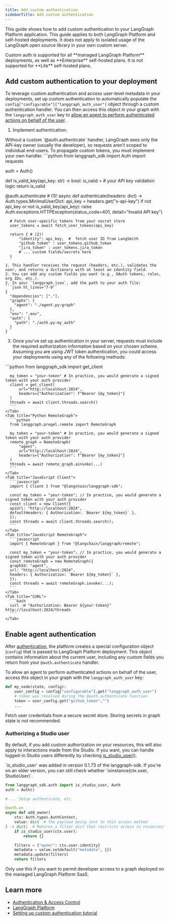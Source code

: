 ```yaml
---
title: Add custom authentication
sidebarTitle: Add custom authentication
---
```

This guide shows how to add custom authentication to your LangGraph Platform application. This guide applies to both LangGraph Platform and self-hosted deployments. It does not apply to isolated usage of the LangGraph open source library in your own custom server.

<Note>
  Custom auth is supported for all **managed LangGraph Platform** deployments, as well as **Enterprise** self-hosted plans. It is not supported for **Lite** self-hosted plans.
</Note>

## Add custom authentication to your deployment

To leverage custom authentication and access user-level metadata in your deployments, set up custom authentication to automatically populate the `config["configurable"]["langgraph_auth_user"]` object through a custom authentication handler. You can then access this object in your graph with the `langgraph_auth_user` key to [allow an agent to perform authenticated actions on behalf of the user](#enable-agent-authentication).

1. Implement authentication:
  <Note>
    Without a custom `@auth.authenticate` handler, LangGraph sees only the API-key owner (usually the developer), so requests aren’t scoped to individual end-users. To propagate custom tokens, you must implement your own handler.
  </Note>
  ```python
  from langgraph_sdk import Auth
  import requests
  
  auth = Auth()
  
  def is_valid_key(api_key: str) -> bool:
      is_valid = # your API key validation logic
      return is_valid
  
  @auth.authenticate # (1)!
  async def authenticate(headers: dict) -> Auth.types.MinimalUserDict:
      api_key = headers.get("x-api-key")
      if not api_key or not is_valid_key(api_key):
          raise Auth.exceptions.HTTPException(status_code=401, detail="Invalid API key")
  
      # Fetch user-specific tokens from your secret store
      user_tokens = await fetch_user_tokens(api_key)
  
      return { # (2)!
          "identity": api_key,  #  fetch user ID from LangSmith
          "github_token" : user_tokens.github_token
          "jira_token" : user_tokens.jira_token
          # ... custom fields/secrets here
      }
  ```
  1. This handler receives the request (headers, etc.), validates the user, and returns a dictionary with at least an identity field.
  2. You can add any custom fields you want (e.g., OAuth tokens, roles, org IDs, etc.).
2. In your `langgraph.json`, add the path to your auth file:
  ```json hl_lines="7-9"
  {
    "dependencies": ["."],
    "graphs": {
      "agent": "./agent.py:graph"
    },
    "env": ".env",
    "auth": {
      "path": "./auth.py:my_auth"
    }
  }
  ```
3. Once you've set up authentication in your server, requests must include the required authorization information based on your chosen scheme. Assuming you are using JWT token authentication, you could access your deployments using any of the following methods:
  <Tabs>
    <Tab title="Python Client">
      ```python
      from langgraph_sdk import get_client
      
      my_token = "your-token" # In practice, you would generate a signed token with your auth provider
      client = get_client(
          url="http://localhost:2024",
          headers={"Authorization": f"Bearer {my_token}"}
      )
      threads = await client.threads.search()
      ```
    </Tab>
    <Tab title="Python RemoteGraph">
      ```python
      from langgraph.pregel.remote import RemoteGraph
      
      my_token = "your-token" # In practice, you would generate a signed token with your auth provider
      remote_graph = RemoteGraph(
          "agent",
          url="http://localhost:2024",
          headers={"Authorization": f"Bearer {my_token}"}
      )
      threads = await remote_graph.ainvoke(...)
      ```
    </Tab>
    <Tab title="JavaScript Client">
      ```javascript
      import { Client } from "@langchain/langgraph-sdk";
      
      const my_token = "your-token"; // In practice, you would generate a signed token with your auth provider
      const client = new Client({
      apiUrl: "http://localhost:2024",
      defaultHeaders: { Authorization: `Bearer ${my_token}` },
      });
      const threads = await client.threads.search();
      ```
    </Tab>
    <Tab title="JavaScript RemoteGraph">
      ```javascript
      import { RemoteGraph } from "@langchain/langgraph/remote";
      
      const my_token = "your-token"; // In practice, you would generate a signed token with your auth provider
      const remoteGraph = new RemoteGraph({
      graphId: "agent",
      url: "http://localhost:2024",
      headers: { Authorization: `Bearer ${my_token}` },
      });
      const threads = await remoteGraph.invoke(...);
      ```
    </Tab>
    <Tab title="CURL">
      ```bash
      curl -H "Authorization: Bearer ${your-token}" http://localhost:2024/threads
      ```
    </Tab>
  </Tabs>

## Enable agent authentication

After [authentication](#add-custom-authentication-to-your-deployment), the platform creates a special configuration object (`config`) that is passed to LangGraph Platform deployment. This object contains information about the current user, including any custom fields you return from your `@auth.authenticate` handler.

To allow an agent to perform authenticated actions on behalf of the user, access this object in your graph with the `langgraph_auth_user` key:

```python
def my_node(state, config):
    user_config = config["configurable"].get("langgraph_auth_user")
    # token was resolved during the @auth.authenticate function
    token = user_config.get("github_token","")
    ...
```

<Note>
  Fetch user credentials from a secure secret store. Storing secrets in graph state is not recommended.
</Note>

### Authorizing a Studio user

By default, if you add custom authorization on your resources, this will also apply to interactions made from the Studio. If you want, you can handle logged-in Studio users differently by checking [is_studio_user()](../../reference/functions/sdk_auth.isStudioUser.html).

<Note>
  `is_studio_user` was added in version 0.1.73 of the langgraph-sdk. If you're on an older version, you can still check whether `isinstance(ctx.user, StudioUser)`.
</Note>

```python
from langgraph_sdk.auth import is_studio_user, Auth
auth = Auth()

# ... Setup authenticate, etc.

@auth.on
async def add_owner(
    ctx: Auth.types.AuthContext,
    value: dict  # The payload being sent to this access method
) -> dict:  # Returns a filter dict that restricts access to resources
    if is_studio_user(ctx.user):
        return {}

    filters = {"owner": ctx.user.identity}
    metadata = value.setdefault("metadata", {})
    metadata.update(filters)
    return filters
```

Only use this if you want to permit developer access to a graph deployed on the managed LangGraph Platform SaaS.

## Learn more

* [Authentication & Access Control](auth)
* [LangGraph Platform](langgraph_platform)
* [Setting up custom authentication tutorial](getting_started)
